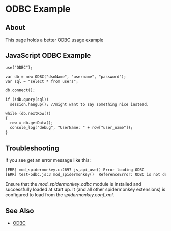 
# ODBC Example 

 

## About

This page holds a better ODBC usage example

## JavaScript ODBC Example

```xml
use("ODBC");

var db = new ODBC("dsnName", "username", "password");
var sql = "select * from users";

db.connect();

if (!db.query(sql))
  session.hangup(); //might want to say something nice instead.

while (db.nextRow())
{
  row = db.getData();
  console_log("debug", "UserName: " + row["user_name"]);
}
```

## Troubleshooting

If you see get an error message like this:

```xml
[ERR] mod_spidermonkey.c:2697 js_api_use() Error loading ODBC
[ERR] test-odbc.js:3 mod_spidermonkey()  ReferenceError: ODBC is not defined
```

Ensure that the _mod\_spidermonkey\_odbc_ module is installed and successfully loaded at start up. It (and all other spidermonkey extensions) is configured to load from the _spidermonkey.conf.xml_.

## See Also

* [ODBC](./ODBC_13173465.mdx#odbc)


